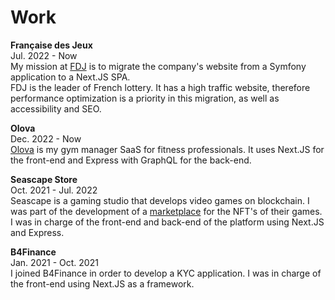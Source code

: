 
# Work

<AnimatedName />

**Française des Jeux**  
<SmallText>Jul. 2022 - Now</SmallText>  
My mission at [FDJ](https://fdj.fr) is to migrate the company's website from a Symfony application to a Next.JS SPA.  
FDJ is the leader of French lottery. It has a high traffic website, therefore performance optimization is a priority in this migration, as well as accessibility and SEO.

**Olova**  
<SmallText>Dec. 2022 - Now</SmallText>  
[Olova](https://olova.fr) is my gym manager SaaS for fitness professionals. It uses Next.JS for the front-end and Express with GraphQL for the back-end.

**Seascape Store**  
<SmallText>Oct. 2021 - Jul. 2022</SmallText>  
Seascape is a gaming studio that develops video games on blockchain. I was part of the development of a [marketplace](https://scape.store/) for the NFT's of their games. I was in charge of the front-end and back-end of the platform using Next.JS and Express.

**B4Finance**  
<SmallText>Jan. 2021 - Oct. 2021</SmallText>  
I joined B4Finance in order to develop a KYC application. I was in charge of the front-end using Next.JS as a framework.
